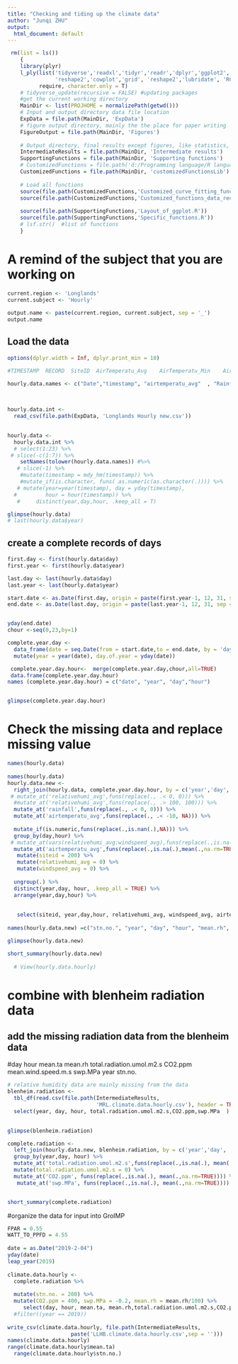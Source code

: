 ---
title: "Checking and tiding up the climate data"
author: "Junqi ZHU"
output:
  html_document: default
---

```{r, warning=FALSE, echo=FALSE, tidy=TRUE, error=FALSE, message=FALSE}
 rm(list = ls())
    {
    library(plyr)
    l_ply(list('tidyverse','readxl','tidyr','readr','dplyr','ggplot2','broom','ggthemes','plotly','purrr',
               'reshape2','cowplot','grid', 'reshape2','lubridate', 'RColorBrewer', 'datacheck'), 
          require, character.only = T)
    # tidyverse_update(recursive = FALSE) #updating packages
    #get the current working directory
    MainDir <- list(PROJHOME = normalizePath(getwd()))
    # Input and output directory data file location
    ExpData = file.path(MainDir, 'ExpData')
    # figure output directory, mainly the the place for paper writing 
    FigureOutput = file.path(MainDir, 'Figures')
    
    # Output directory, final results except figures, like statistics, and intermediate data set
    IntermediateResults = file.path(MainDir, 'Intermediate results')  
    SupportingFunctions = file.path(MainDir, 'Supporting functions')
    # CustomizedFunctions = file.path('d:/Programming language/R language/Customized function library/')
    CustomizedFunctions = file.path(MainDir, 'customizedFunctionsLib')
    
    # Load all functions
    source(file.path(CustomizedFunctions,'Customized_curve_fitting_functions.R'))
    source(file.path(CustomizedFunctions,'Customized_functions_data_reconstruction.R'))
    
    source(file.path(SupportingFunctions,'Layout_of_ggplot.R'))
    source(file.path(SupportingFunctions,'Specific_functions.R'))
    # lsf.str()  #list of functions
    } 
```

# A remind of the subject that you are working on
```{r}
current.region <- 'Longlands'
current.subject <- 'Hourly'
 
output.name <- paste(current.region, current.subject, sep = '_')
output.name

```

## Load the data
```{r, warning=FALSE, echo=FALSE, error=FALSE, message=FALSE}
options(dplyr.width = Inf, dplyr.print_min = 10)

#TIMESTAMP	RECORD	SiteID	AirTemperatu_Avg	AirTemperatu_Min	AirTemperatu_Max	RelativeHumi_Avg	Rain_Tot	Wetness_Avg	WindSpeed_Avg	WindSpeed_Max	WindSpeed_TMx	WindDirectio_Avg	BatteryVoltage

hourly.data.names <- c("Date","timestamp", "airtemperatu_avg"  , "Rainfall","year",     "day"  ,    "hour")

 
 
hourly.data.int <- 
  read_csv(file.path(ExpData, 'Longlands Hourly new.csv')) 
 

hourly.data <-   
  hourly.data.int %>% 
  # select(1:23) %>% 
 # slice(-c(1:7)) %>%
    setNames(tolower(hourly.data.names)) #%>% 
   # slice(-1) %>% 
    #mutate(timestamp = mdy_hm(timestamp)) %>% 
    #mutate_if(is.character, funs( as.numeric(as.character(.)))) %>%
   # mutate(year=year(timestamp), day = yday(timestamp), 
  #         hour = hour(timestamp)) %>% 
   #     distinct(year,day,hour, .keep_all = T)

glimpse(hourly.data)
# last(hourly.data$year)

```

## create a complete records of days

```{r, warning=FALSE, echo=FALSE, error=FALSE, message=FALSE}

first.day <- first(hourly.data$day)
first.year <- first(hourly.data$year)

last.day <- last(hourly.data$day)
last.year <- last(hourly.data$year)

start.date <- as.Date(first.day, origin = paste(first.year-1, 12, 31, sep = '-'))
end.date <- as.Date(last.day, origin = paste(last.year-1, 12, 31, sep = '-'))


yday(end.date)
chour <-seq(0,23,by=1)

complete.year.day <- 
  data_frame(date = seq.Date(from = start.date,to = end.date, by = 'day')) %>% 
  mutate(year = year(date), day.of.year = yday(date)) 

 complete.year.day.hour<-  merge(complete.year.day,chour,all=TRUE)
 data.frame(complete.year.day.hour)
names (complete.year.day.hour) = c("date", "year", "day","hour")


glimpse(complete.year.day.hour)

```

# Check the missing data and replace missing value
```{r, fig.width=15, fig.height=25,echo=FALSE}
names(hourly.data)
 
names(hourly.data)
hourly.data.new <- 
  right_join(hourly.data, complete.year.day.hour, by = c('year','day', 'hour')) %>% 
 # mutate_at('relativehumi_avg',funs(replace(., .< 0, 0))) %>% 
  #mutate_at('relativehumi_avg',funs(replace(., .> 100, 100))) %>%   
  mutate_at('rainfall',funs(replace(., .< 0, 0))) %>% 
  mutate_at('airtemperatu_avg',funs(replace(., .< -10, NA))) %>% 
  
  mutate_if(is.numeric,funs(replace(.,is.nan(.),NA))) %>% 
  group_by(day,hour) %>%
 # mutate_at(vars(relativehumi_avg:windspeed_avg),funs(replace(.,is.na(.),mean(.,na.rm=TRUE))))%>%
  mutate_at('airtemperatu_avg',funs(replace(.,is.na(.),mean(.,na.rm=TRUE))))%>%
   mutate(siteid = 200) %>%
   mutate(relativehumi_avg = 0) %>%
   mutate(windspeed_avg = 0) %>%
  
  ungroup(.) %>% 
  distinct(year,day, hour, .keep_all = TRUE) %>% 
  arrange(year,day,hour) %>% 
  
 
   select(siteid, year,day,hour, relativehumi_avg, windspeed_avg, airtemperatu_avg)
 
names(hourly.data.new) =c("stn.no.", "year", "day", "hour", "mean.rh", "mean.wind.speed.m.s","mean.ta")

glimpse(hourly.data.new)

short_summary(hourly.data.new)  
 
  # View(hourly.data.hourly)
```


 

# combine with blenheim radiation data
## add the missing radiation data from the blenheim data
#day	hour	mean.ta	mean.rh	total.radiation.umol.m2.s	CO2.ppm	mean.wind.speed.m.s	swp.MPa	year	stn.no.

```{r,echo=FALSE, error=FALSE, message=FALSE, warning=FALSE}
# relative humidity data are mainly missing from the data
blenheim.radiation <- 
  tbl_df(read.csv(file.path(IntermediateResults, 
                            'MRL.climate.data.hourly.csv'), header = TRUE)) %>% 
  select(year, day, hour, total.radiation.umol.m2.s,CO2.ppm,swp.MPa  )
   

glimpse(blenheim.radiation)

complete.radiation <-
  left_join(hourly.data.new, blenheim.radiation, by = c('year','day', 'hour')) %>% 
  group_by(year,day, hour) %>% 
  mutate_at('total.radiation.umol.m2.s',funs(replace(.,is.na(.), mean(.,na.rm=TRUE)))) %>% 
  mutate(total.radiation.umol.m2.s = 0) %>%
  mutate_at('CO2.ppm', funs(replace(.,is.na(.), mean(.,na.rm=TRUE)))) %>% 
   mutate_at('swp.MPa', funs(replace(.,is.na(.), mean(.,na.rm=TRUE))))  


short_summary(complete.radiation)  

```
#organize the data for input into GroIMP 
```{r, fig.width=15, fig.height=25,echo=FALSE}
FPAR = 0.55
WATT_TO_PPFD = 4.55
    
date = as.Date("2019-2-04")
yday(date)
leap_year(2019)
  
climate.data.hourly <- 
  complete.radiation %>% 
  
  mutate(stn.no. = 200) %>%
  mutate(CO2.ppm = 400, swp.MPa = -0.2, mean.rh = mean.rh/100) %>% 
     select(day, hour, mean.ta, mean.rh,total.radiation.umol.m2.s,CO2.ppm, mean.wind.speed.m.s, swp.MPa, year, stn.no.) #%>%
  #filter((year == 2019))
    
write_csv(climate.data.hourly, file.path(IntermediateResults, 
                    paste('LLHB.climate.data.hourly.csv',sep = '')))        
names(climate.data.hourly)
range(climate.data.hourly$mean.ta)
  range(climate.data.hourly$stn.no.)
```